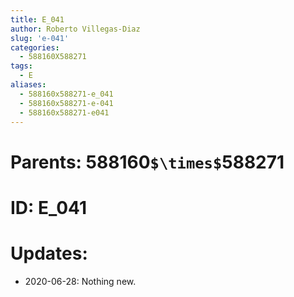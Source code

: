 ```yaml
---
title: E_041
author: Roberto Villegas-Diaz
slug: 'e-041'
categories:
  - 588160X588271
tags:
  - E
aliases:
  - 588160x588271-e_041
  - 588160x588271-e-041
  - 588160x588271-e041
---
```


# **Parents**: 588160`$\times$`588271
# **ID**: E_041
# **Updates**: 
 - 2020-06-28: Nothing new.
